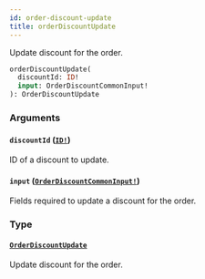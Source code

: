 ```yaml
---
id: order-discount-update
title: orderDiscountUpdate
---
```


Update discount for the order.

```graphql
orderDiscountUpdate(
  discountId: ID!
  input: OrderDiscountCommonInput!
): OrderDiscountUpdate

```

### Arguments

#### `discountId` ([`ID!`](../../../developer/api-reference/scalars/id))

ID of a discount to update.

#### `input` ([`OrderDiscountCommonInput!`](../../../developer/api-reference/inputs/order-discount-common-input))

Fields required to update a discount for the order.

### Type

#### [`OrderDiscountUpdate`](../../../developer/api-reference/objects/order-discount-update)

Update discount for the order.
